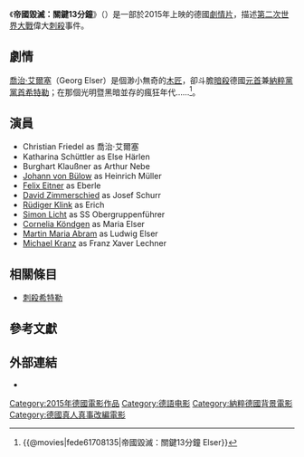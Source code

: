 {{noteTA
|G1=Show
|G2=Movie
}}
{{Infobox film
| name = 帝國毀滅：關鍵13分鐘
| original_name = {{lang|en|Elser}}
| image = 
| alt = 
| caption = 
| director = [[奧利弗·西斯貝格|奧利弗·西斯貝格]]
| producer = 
| screenplay = 
| story = 
| based on       = 
| writer               = {{Plainlist|
[[Fred_Breinersdorfer|Fred Breinersdorfer]]
* [[Léonie-Claire_Breinersdorfer|Léonie-Claire Breinersdorfer]]}}
| starring = {{Plainlist|
* [[Christian_Friedel|Christian Friedel]]
* [[Katharina_Schüttler|Katharina Schüttler]] 
* [[Burghart_Klaußner|Burghart Klaußner]]}}
| narrator = 
| music = 
| cinematography = 
| editing = 
| production companies = 
| distributor = 
| released = {{Film date|2015|2|12|[[柏林|柏林]]|2016|05|27|[[台灣|台灣]]}}
| runtime = 114分鐘
| country = [[德國|德國]]
| language = [[德語|德語]]
| budget = 
| gross = 36萬[[新台幣|新台幣]]([[台北|台北]])
|accessdate=
|website=
| cn_name = 
| hk_name = 
| tw_name = 帝國毀滅：關鍵13分鐘
}}
《'''帝國毀滅：關鍵13分鐘'''》（{{lang-de|'''Elser – Er hätte die Welt verändert'''}}）是一部於2015年上映的德國[[劇情片|劇情片]]，描述[[第二次世界大戰|第二次世界大戰]]偉大[[刺殺|刺殺]]事件。

==劇情==
[[喬治·艾爾塞|喬治·艾爾塞]]（Georg Elser）是個渺小無奇的[[木匠|木匠]]，卻斗膽[[暗殺|暗殺]]德國[[元首_(納粹德國)|元首]]兼[[納粹黨|納粹黨]][[黨首|黨首]][[希特勒|希特勒]]；在那個光明暨黑暗並存的瘋狂年代……<ref>{{@movies|fede61708135|帝國毀滅：關鍵13分鐘 Elser}}</ref>。 


==演員==
{{Div col|2}}
* Christian Friedel as 喬治·艾爾塞
* Katharina Schüttler as Else Härlen
* Burghart Klaußner as Arthur Nebe
* [[Johann_von_Bülow|Johann von Bülow]] as Heinrich Müller
* [[Felix_Eitner|Felix Eitner]] as Eberle
* [[David_Zimmerschied|David Zimmerschied]] as Josef Schurr
* [[Rüdiger_Klink|Rüdiger Klink]] as Erich
* [[Simon_Licht|Simon Licht]] as SS Obergruppenführer
* [[Cornelia_Köndgen|Cornelia Köndgen]] as Maria Elser
* [[Martin_Maria_Abram|Martin Maria Abram]] as Ludwig Elser
* [[Michael_Kranz|Michael Kranz]] as Franz Xaver Lechner
{{div col end}}

==相關條目==
*[[刺殺希特勒|刺殺希特勒]]

==參考文獻==
{{Reflist|30em}}

==外部連結==
* {{IMDb title|1708135|13 Minutes}}

[[Category:2015年德國電影作品|Category:2015年德國電影作品]]
[[Category:德語电影|Category:德語电影]]
[[Category:納粹德國背景電影|Category:納粹德國背景電影]]
[[Category:德國真人真事改編電影|Category:德國真人真事改編電影]]